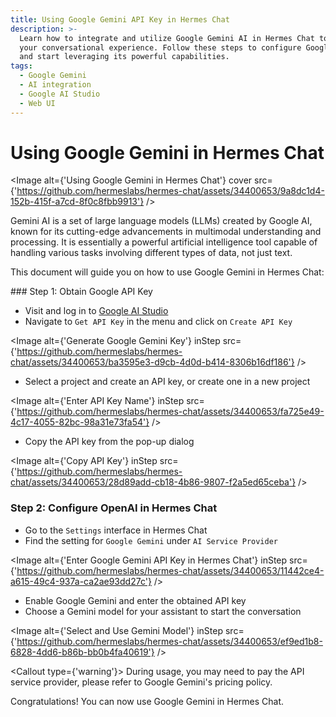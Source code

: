 ```yaml
---
title: Using Google Gemini API Key in Hermes Chat
description: >-
  Learn how to integrate and utilize Google Gemini AI in Hermes Chat to enhance
  your conversational experience. Follow these steps to configure Google Gemini
  and start leveraging its powerful capabilities.
tags:
  - Google Gemini
  - AI integration
  - Google AI Studio
  - Web UI
---
```


# Using Google Gemini in Hermes Chat

<Image alt={'Using Google Gemini in Hermes Chat'} cover src={'https://github.com/hermeslabs/hermes-chat/assets/34400653/9a8dc1d4-152b-415f-a7cd-8f0c8fbb9913'} />

Gemini AI is a set of large language models (LLMs) created by Google AI, known for its cutting-edge advancements in multimodal understanding and processing. It is essentially a powerful artificial intelligence tool capable of handling various tasks involving different types of data, not just text.

This document will guide you on how to use Google Gemini in Hermes Chat:

<Steps>
  ### Step 1: Obtain Google API Key

  - Visit and log in to [Google AI Studio](https://aistudio.google.com/)
  - Navigate to `Get API Key` in the menu and click on `Create API Key`

  <Image alt={'Generate Google Gemini Key'} inStep src={'https://github.com/hermeslabs/hermes-chat/assets/34400653/ba3595e3-d9cb-4d0d-b414-8306b16df186'} />

  - Select a project and create an API key, or create one in a new project

  <Image alt={'Enter API Key Name'} inStep src={'https://github.com/hermeslabs/hermes-chat/assets/34400653/fa725e49-4c17-4055-82bc-98a31e73fa54'} />

  - Copy the API key from the pop-up dialog

  <Image alt={'Copy API Key'} inStep src={'https://github.com/hermeslabs/hermes-chat/assets/34400653/28d89add-cb18-4b86-9807-f2a5ed65ceba'} />

  ### Step 2: Configure OpenAI in Hermes Chat

  - Go to the `Settings` interface in Hermes Chat
  - Find the setting for `Google Gemini` under `AI Service Provider`

  <Image alt={'Enter Google Gemini API Key in Hermes Chat'} inStep src={'https://github.com/hermeslabs/hermes-chat/assets/34400653/11442ce4-a615-49c4-937a-ca2ae93dd27c'} />

  - Enable Google Gemini and enter the obtained API key
  - Choose a Gemini model for your assistant to start the conversation

  <Image alt={'Select and Use Gemini Model'} inStep src={'https://github.com/hermeslabs/hermes-chat/assets/34400653/ef9ed1b8-6828-4dd6-b86b-bb0b4fa40619'} />

  <Callout type={'warning'}>
    During usage, you may need to pay the API service provider, please refer to Google Gemini's
    pricing policy.
  </Callout>
</Steps>

Congratulations! You can now use Google Gemini in Hermes Chat.
